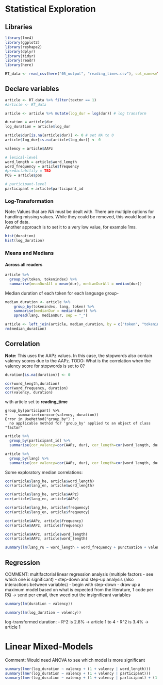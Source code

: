# Statistical Exploration

## Libraries
```r
library(lme4)
library(ggplot2)
library(reshape2)
library(dplyr)
library(tidyr)
library(readr)
library(here)
```


```r
RT_data <- read_csv(here("05_output", "reading_times.csv"), col_names=TRUE, id=NULL)
```

## Declare variables
```r
article <- RT_data %>% filter(textnr == 1)
#article <- RT_data
```

```r
article <- article %>% mutate(log_dur = log(dur)) # log transform

duration = article$dur
log_duration = article$log_dur

article$dur[is.na(article$dur)] <- 0 # set NA to 0 
article$log_dur[is.na(article$log_dur)] <- 0
```

```r
valency = article$AAPz
```

```r
# lexical-level 
word_length = article$word_length
word_frequency = article$frequency
#predictability = TBD
POS = article$pos

# participant-level
participant = article$participant_id
```


### Log-Transformation
Note: Values that are *NA* must be dealt with. There are multiple options for handling missing values. 
While they could be removed, this would lead to a loss of data.  
Another approach is to set it to a very low value, for example 1ms.
```r
hist(duration)
hist(log_duration)
```


### Means and Medians 
#### Across all readers
```r
article %>%
  group_by(token, tokenindex) %>%
  summarise(meanDurAll = mean(dur), medianDurAll = median(dur))
```

Median duration of each token for each language group-
```r
median_duration <- article %>%
    group_by(tokenindex, lang, token) %>%
    summarise(medianDur = median(dur)) %>%
    spread(lang, medianDur, sep = "_")
```

```r
article <- left_join(article, median_duration, by = c("token", "tokenindex"))
rm(median_duration)
```

## Correlation
**Note:** This uses the AAPz values. In this case, the stopwords also contain valency scores due to the AAPz. 
TODO: What is the correlation when the valency score for stopwords is set to 0?

```r
duration[is.na(duration)] <- 0

cor(word_length,duration)
cor(word_frequency, duration)
cor(valency, duration)
```

with article set to **reading_time**
```
group_by(participant) %>%
+     summarize(cor=cor(valency, duration))
Error in UseMethod("group_by") : 
  no applicable method for 'group_by' applied to an object of class "factor"
```

```r
article %>%
  group_by(participant_id) %>%
  summarise(cor_valency=cor(AAPz, dur), cor_length=cor(word_length, dur), cor_frequency=cor(frequency, dur))
```
```r
article %>%
  group_by(lang) %>%
  summarise(cor_valency=cor(AAPz, dur), cor_length=cor(word_length, dur), cor_frequency=cor(frequency, dur))
```


Some exploratory median correlations:
```r
cor(article$lang_he, article$word_length)
cor(article$lang_en, article$word_length)

cor(article$lang_he, article$AAPz)
cor(article$lang_en, article$AAPz)

cor(article$lang_he, article$frequency)
cor(article$lang_en, article$frequency)

cor(article$AAPz, article$frequency)
cor(article$AAPz, article$frequency)

cor(article$AAPz, article$word_length)
cor(article$AAPz, article$word_length)

summary(lm(lang_ru ~ word_length + word_frequency + punctuation + valency, data = article))
```

## Regression
COMMENT: multifactorial linear regression analysis (multiple factors - see which one is significant)
- step-down and step-up analysis (also interactions between variables)
- begin with step-down 
- draw up a maximum model based on what is expected from the literature, 1 code per RQ -> send per email, then weed out the insignificant variables
```r
summary(lm(duration ~ valency))

summary(lm(log_duration ~ valency))
```
log-transformed duration:
- R^2 is 2.8% -> article 1 to 4
- R^2 is 3.4% -> article 1

# Linear Mixed-Models
Comment: Would need ANOVA to see which model is more significant
```r
summary(lmer(log_duration ~ valency + (1 + valency | word_length)))
summary(lmer(log_duration ~ valency + (1 + valency | participant)))
summary(lmer(log_duration ~ valency + (1 + valency | participant) + (1 | word_length)))
```
